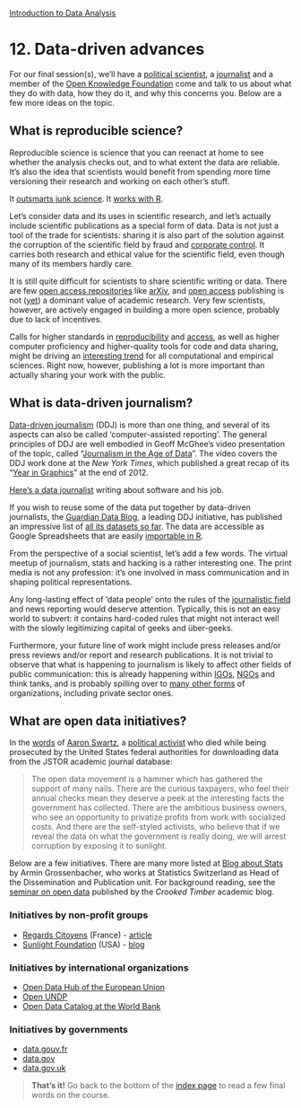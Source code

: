<style>@import url(style.css);</style>
[Introduction to Data Analysis](index.html "Course index")

# 12. Data-driven advances

For our final session(s), we'll have a [political scientist](#), a [journalist](#) and a member of the [Open Knowledge Foundation](http://okfn.org/) come and talk to us about what they do with data, how they do it, and why this concerns you. Below are a few more ideas on the topic.

## What is reproducible science?

Reproducible science is science that you can reenact at home to see whether the analysis checks out, and to what extent the data are reliable. It's also the idea that scientists would benefit from spending more time versioning their research and working on each other's stuff.

It [outsmarts junk science](http://www.economist.com/node/21528593). It [works with R](http://ropensci.org/about/).

Let's consider data and its uses in scientific research, and let's actually include scientific publications as a special form of data. Data is not just a tool of the trade for scientists: sharing it is also part of the solution against the corruption of the scientific field by fraud and [corporate control](http://fora.tv/2012/03/02/Does_Corporate_Funding_Corrupt_Science). It carries both research and ethical value for the scientific field, even though many of its members hardly care.

It is still quite difficult for scientists to share scientific writing or data. There are few [open access repositories](https://en.wikipedia.org/wiki/Open_Archives_Initiative) like [arXiv](https://en.wikipedia.org/wiki/Arxiv), and [open access](https://en.wikipedia.org/wiki/Open_Access) publishing is not ([yet](http://www.guardian.co.uk/science/2012/apr/24/harvard-university-journal-publishers-prices)) a dominant value of academic research. Very few scientists, however, are actively engaged in building a more open science, probably due to lack of incentives.

Calls for higher standards in [reproducibility](https://en.wikipedia.org/wiki/Reproducibility) and [access](http://www.opensocietyfoundations.org/voices/making-scientific-research-accessible-all), as well as higher computer proficiency and higher-quality tools for code and data sharing, might be driving an [interesting trend](http://blog.stodden.net/2011/02/20/my-symposium-at-the-aaas-annual-meeting-the-digitization-of-science/) for all computational and empirical sciences. Right now, however, publishing a lot is more important than actually sharing your work with the public.

## What is data-driven journalism?

[Data-driven journalism](http://datajournalismhandbook.org/) (DDJ) is more than one thing, and several of its aspects can also be called 'computer-assisted reporting'. The general principles of DDJ are well embodied in Geoff McGhee's video presentation of the topic, called "[Journalism in the Age of Data](http://datajournalism.stanford.edu/)". The video covers the DDJ work done at the *New York Times*, which published a great recap of its "[Year in Graphics](http://www.nytimes.com/interactive/2012/12/30/multimedia/2012-the-year-in-graphics.html)" at the end of 2012.

[Here's a data journalist](http://ben.welsh.usesthis.com/) writing about software and his job.

If you wish to reuse some of the data put together by data-driven journalists, the [Guardian Data Blog](http://www.guardian.co.uk/data), a leading DDJ initiative, has published an impressive list of [all its datasets so far](http://www.guardian.co.uk/news/datablog/interactive/2013/jan/14/all-our-datasets-index). The data are accessible as Google Spreadsheets that are easily [importable in R](41_dataio.html).

From the perspective of a social scientist, let's add a few words. The virtual meetup of journalism, stats and hacking is a rather interesting one. The print media is not any profession: it's one involved in mass communication and in shaping political representations.

Any long-lasting effect of 'data people' onto the rules of the [journalistic field](http://books.google.fr/books?id=aGf_utfe3dMC&printsec=frontcover#v=onepage&q&f=false) and news reporting would deserve attention. Typically, this is not an easy world to subvert: it contains hard-coded rules that might not interact well with the slowly legitimizing capital of geeks and über-geeks.

Furthermore, your future line of work might include press releases and/or press reviews and/or report and research publications. It is not trivial to observe that what is happening to journalism is likely to affect other fields of public communication: this is already happening within [IGOs](http://sunfoundation.tumblr.com/tagged/International-Development), [NGOs](http://www.opensocietyfoundations.org/reports/visualizing-information-advocacy-introduction-information-design) and think tanks, and is probably spilling over to [many other forms](http://edition.cnn.com/2009/TECH/11/11/data.visualization/index.html) of organizations, including private sector ones.

## What are open data initiatives?

In the [words](http://crookedtimber.org/2012/07/03/a-database-of-folly/) of [Aaron Swartz](https://en.wikipedia.org/wiki/Aaron_Swartz), a [political activist](http://phnk.com/tagged/Aaron%20Swartz) who died while being prosecuted by the United States federal authorities for downloading data from the JSTOR academic journal database:

> The open data movement is a hammer which has gathered the support of many nails. There are the curious taxpayers, who feel their annual checks mean they deserve a peek at the interesting facts the government has collected. There are the ambitious business owners, who see an opportunity to privatize profits from work with socialized costs. And there are the self-styled activists, who believe that if we reveal the data on what the government is really doing, we will arrest corruption by exposing it to sunlight.

Below are a few initiatives. There are many more listed at [Blog about Stats](https://blogstats.wordpress.com/) by Armin Grossenbacher, who works at Statistics Switzerland as Head of the Dissemination and Publication unit. For background reading, see the [seminar on open data](http://crookedtimber.org/2012/07/17/open-data-seminar-2/) published by the *Crooked Timber* academic blog.

### Initiatives by non-profit groups

- [Regards Citoyens](http://www.regardscitoyens.org/open-data-en-france/) (France)  - [article](http://www.siliconmaniacs.org/depute-un-travail-enfin-visible/)
- [Sunlight Foundation](http://sunlightfoundation.com/) (USA) - [blog](http://sunfoundation.tumblr.com/)

### Initiatives by international organizations

- [Open Data Hub of the European Union](http://open-data.europa.eu/open-data/home)
- [Open UNDP](https://blogstats.wordpress.com/2012/12/01/working-in-the-open/)
- [Open Data Catalog at the World Bank](http://data.worldbank.org/)

### Initiatives by governments

- [data.gouv.fr](http://www.data.gouv.fr/)
- [data.gov](http://data.gov)
- [data.gov.uk](http://data.gov.uk/)

> __That's it!__ Go back to the bottom of the [index page](index.html) to read a few final words on the course.
